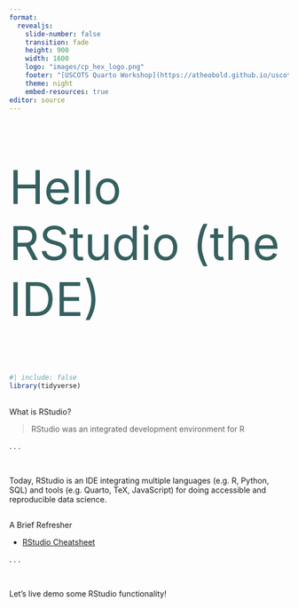 ```yaml
---
format: 
  revealjs:
    slide-number: false
    transition: fade
    height: 900
    width: 1600
    logo: "images/cp_hex_logo.png"
    footer: "[USCOTS Quarto Workshop](https://atheobold.github.io/uscots-quarto/)"
    theme: night
    embed-resources: true
editor: source
---
```


## 

::: {style="font-size: 6em; color: #34605f;"}
Hello RStudio (the IDE)
:::

```r
#| include: false
library(tidyverse)
```

## 

[What is RStudio?]{.large}

> [RStudio was an integrated development environment for R]{.midi}

. . .

</br>

::: {.large .gray}
Today, RStudio is an IDE integrating multiple languages (e.g. R, Python, SQL) and tools (e.g. Quarto, TeX, JavaScript) for doing accessible and reproducible data science.
:::

## 

[A Brief Refresher]{.large}

-   [RStudio Cheatsheet](https://posit.co/resources/cheatsheets/)

. . .

</br>

::: {.large .gray}
Let's live demo some RStudio functionality!
:::
